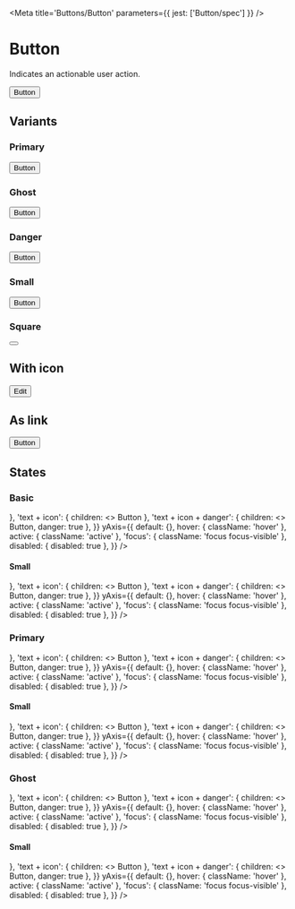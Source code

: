 

<Meta title='Buttons/Button' parameters={{ jest: ['Button/spec'] }} />

# Button

Indicates an actionable user action.

<Preview>
  <Story name='Default'>
    <Button onClick={action('click')}>Button</Button>
  </Story>
</Preview>

<Props of={Button} />

## Variants

### Primary

<Preview>
  <Story name='Primary'>
    <Button primary>Button</Button>
  </Story>
</Preview>

### Ghost

<Preview>
  <Story name='Ghost'>
    <Button ghost>Button</Button>
  </Story>
</Preview>

### Danger

<Preview>
  <Story name='Danger'>
    <Button danger>Button</Button>
  </Story>
</Preview>

### Small

<Preview>
  <Story name='Small'>
    <Button small>Button</Button>
  </Story>
</Preview>

### Square

<Preview>
  <Story name='Square'>
    <Button square>
      <Icon name='plus' size='x20' />
    </Button>
  </Story>
</Preview>

## With icon

<Preview>
  <Story name='With Icon'>
    <Button>
      <Icon name='edit' size='x16' /> Edit
    </Button>
  </Story>
</Preview>

## As link

<Preview>
  <Story name='As Link'>
    <Button is='a' href='https://rocket.chat' external>Button</Button>
  </Story>
</Preview>

## States

### Basic

<Story name='States'>
  <PropsVariationSection
    component={Button}
    common={{ onClick: action('click') }}
    xAxis={{
      text: { children: 'Button' },
      'square + icon': { square: true, children: <Icon name='circled-arrow-down' size='x20' /> },
      'text + icon': { children: <><Icon name='circled-arrow-down' size='x16' /> Button</> },
      'text + icon + danger': { children: <><Icon name='circled-arrow-down' size='x16' /> Button</>, danger: true },
    }}
    yAxis={{
      default: {},
      hover: { className: 'hover' },
      active: { className: 'active' },
      'focus': { className: 'focus focus-visible' },
      disabled: { disabled: true },
    }}
  />
</Story>

#### Small

<Story name='States of Small Variant'>
  <PropsVariationSection
    component={Button}
    common={{ small: true, onClick: action('click') }}
    xAxis={{
      text: { children: 'Button' },
      'square + icon': { square: true, children: <Icon name='circled-arrow-down' size='x16' /> },
      'text + icon': { children: <><Icon name='circled-arrow-down' size='x12' /> Button</> },
      'text + icon + danger': { children: <><Icon name='circled-arrow-down' size='x12' /> Button</>, danger: true },
    }}
    yAxis={{
      default: {},
      hover: { className: 'hover' },
      active: { className: 'active' },
      'focus': { className: 'focus focus-visible' },
      disabled: { disabled: true },
    }}
  />
</Story>

### Primary

<Story name='States Of Primary Variant'>
  <PropsVariationSection
    component={Button}
    common={{ primary: true, onClick: action('click') }}
    xAxis={{
      text: { children: 'Button' },
      'square + icon': { square: true, children: <Icon name='circled-arrow-down' size='x20' /> },
      'text + icon': { children: <><Icon name='circled-arrow-down' size='x16' /> Button</> },
      'text + icon + danger': { children: <><Icon name='circled-arrow-down' size='x16' /> Button</>, danger: true },
    }}
    yAxis={{
      default: {},
      hover: { className: 'hover' },
      active: { className: 'active' },
      'focus': { className: 'focus focus-visible' },
      disabled: { disabled: true },
    }}
  />
</Story>

#### Small

<Story name='States Of Primary Small Variant'>
  <PropsVariationSection
    component={Button}
    common={{ primary: true, small: true, onClick: action('click') }}
    xAxis={{
      text: { children: 'Button' },
      'square + icon': { square: true, children: <Icon name='circled-arrow-down' size='x16' /> },
      'text + icon': { children: <><Icon name='circled-arrow-down' size='x12' /> Button</> },
      'text + icon + danger': { children: <><Icon name='circled-arrow-down' size='x12' /> Button</>, danger: true },
    }}
    yAxis={{
      default: {},
      hover: { className: 'hover' },
      active: { className: 'active' },
      'focus': { className: 'focus focus-visible' },
      disabled: { disabled: true },
    }}
  />
</Story>

### Ghost

<Story name='States Of Ghost Variant'>
  <PropsVariationSection
    component={Button}
    common={{ ghost: true, onClick: action('click') }}
    xAxis={{
      text: { children: 'Button' },
      'square + icon': { square: true, children: <Icon name='circled-arrow-down' size='x20' /> },
      'text + icon': { children: <><Icon name='circled-arrow-down' size='x16' /> Button</> },
      'text + icon + danger': { children: <><Icon name='circled-arrow-down' size='x16' /> Button</>, danger: true },
    }}
    yAxis={{
      default: {},
      hover: { className: 'hover' },
      active: { className: 'active' },
      'focus': { className: 'focus focus-visible' },
      disabled: { disabled: true },
    }}
  />
</Story>

#### Small

<Story name='States Of Ghost Small Variant'>
  <PropsVariationSection
    component={Button}
    common={{ ghost: true, small: true, onClick: action('click') }}
    xAxis={{
      text: { children: 'Button' },
      'square + icon': { square: true, children: <Icon name='circled-arrow-down' size='x16' /> },
      'text + icon': { children: <><Icon name='circled-arrow-down' size='x12' /> Button</> },
      'text + icon + danger': { children: <><Icon name='circled-arrow-down' size='x12' /> Button</>, danger: true },
    }}
    yAxis={{
      default: {},
      hover: { className: 'hover' },
      active: { className: 'active' },
      'focus': { className: 'focus focus-visible' },
      disabled: { disabled: true },
    }}
  />
</Story>
